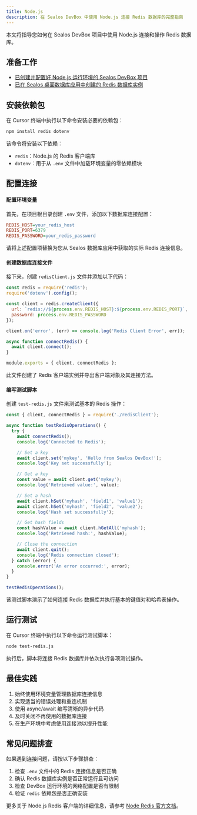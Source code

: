 ```yaml
---
title: Node.js
description: 在 Sealos DevBox 中使用 Node.js 连接 Redis 数据库的完整指南
---
```


本文将指导您如何在 Sealos DevBox 项目中使用 Node.js 连接和操作 Redis 数据库。

## 准备工作

- [已创建并配置好 Node.js 运行环境的 Sealos DevBox 项目](/docs/guides/fundamentals/create-a-project)
- [已在 Sealos 桌面数据库应用中创建的 Redis 数据库实例](./)

## 安装依赖包

在 Cursor 终端中执行以下命令安装必要的依赖包：

```bash
npm install redis dotenv
```

该命令将安装以下依赖：

- `redis`：Node.js 的 Redis 客户端库
- `dotenv`：用于从 `.env` 文件中加载环境变量的零依赖模块

## 配置连接

<div className='fd-steps [&_h4]:fd-step'>

#### 配置环境变量

首先，在项目根目录创建 `.env` 文件，添加以下数据库连接配置：

```ini title=".env"
REDIS_HOST=your_redis_host
REDIS_PORT=6379
REDIS_PASSWORD=your_redis_password
```

请将上述配置项替换为您从 Sealos 数据库应用中获取的实际 Redis 连接信息。

#### 创建数据库连接文件

接下来，创建 `redisClient.js` 文件并添加以下代码：

```javascript title="redisClient.js"
const redis = require('redis');
require('dotenv').config();

const client = redis.createClient({
  url: `redis://${process.env.REDIS_HOST}:${process.env.REDIS_PORT}`,
  password: process.env.REDIS_PASSWORD
});

client.on('error', (err) => console.log('Redis Client Error', err));

async function connectRedis() {
  await client.connect();
}

module.exports = { client, connectRedis };
```

此文件创建了 Redis 客户端实例并导出客户端对象及其连接方法。

#### 编写测试脚本

创建 `test-redis.js` 文件来测试基本的 Redis 操作：

```javascript title="test-redis.js"
const { client, connectRedis } = require('./redisClient');

async function testRedisOperations() {
  try {
    await connectRedis();
    console.log('Connected to Redis');

    // Set a key
    await client.set('mykey', 'Hello from Sealos DevBox!');
    console.log('Key set successfully');

    // Get a key
    const value = await client.get('mykey');
    console.log('Retrieved value:', value);

    // Set a hash
    await client.hSet('myhash', 'field1', 'value1');
    await client.hSet('myhash', 'field2', 'value2');
    console.log('Hash set successfully');

    // Get hash fields
    const hashValue = await client.hGetAll('myhash');
    console.log('Retrieved hash:', hashValue);

    // Close the connection
    await client.quit();
    console.log('Redis connection closed');
  } catch (error) {
    console.error('An error occurred:', error);
  }
}

testRedisOperations();
```

该测试脚本演示了如何连接 Redis 数据库并执行基本的键值对和哈希表操作。

</div>

## 运行测试

在 Cursor 终端中执行以下命令运行测试脚本：

```bash
node test-redis.js
```

执行后，脚本将连接 Redis 数据库并依次执行各项测试操作。

## 最佳实践

1. 始终使用环境变量管理数据库连接信息
2. 实现适当的错误处理和重连机制
3. 使用 async/await 编写清晰的异步代码
4. 及时关闭不再使用的数据库连接
5. 在生产环境中考虑使用连接池以提升性能

## 常见问题排查

如果遇到连接问题，请按以下步骤排查：

1. 检查 `.env` 文件中的 Redis 连接信息是否正确
2. 确认 Redis 数据库实例是否正常运行且可访问
3. 检查 DevBox 运行环境的网络配置是否有限制
4. 验证 `redis` 依赖包是否正确安装

更多关于 Node.js Redis 客户端的详细信息，请参考 [Node Redis 官方文档](https://github.com/redis/node-redis)。